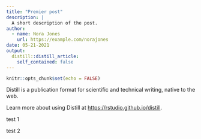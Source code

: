 ```yaml
---
title: "Premier post"
description: |
  A short description of the post.
author:
  - name: Nora Jones
    url: https://example.com/norajones
date: 05-21-2021
output:
  distill::distill_article:
    self_contained: false
---
```



```r
knitr::opts_chunk$set(echo = FALSE)
```

Distill is a publication format for scientific and technical writing, native to the web.

Learn more about using Distill at <https://rstudio.github.io/distill>.

test 1

test 2


